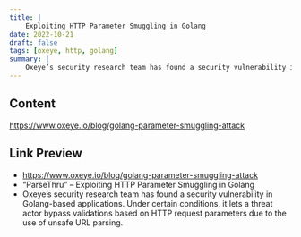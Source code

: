 ```yaml
---
title: |
    Exploiting HTTP Parameter Smuggling in Golang
date: 2022-10-21
draft: false
tags: [oxeye, http, golang]
summary: |
    Oxeye’s security research team has found a security vulnerability in Golang-based applications. Under certain conditions, it lets a threat actor bypass validations based on HTTP request parameters due to the use of unsafe URL parsing.
---
```


## Content

https://www.oxeye.io/blog/golang-parameter-smuggling-attack

## Link Preview

- https://www.oxeye.io/blog/golang-parameter-smuggling-attack
- “ParseThru” – Exploiting HTTP Parameter Smuggling in Golang
- Oxeye’s security research team has found a security vulnerability in Golang-based applications. Under certain conditions, it lets a threat actor bypass validations based on HTTP request parameters due to the use of unsafe URL parsing.
